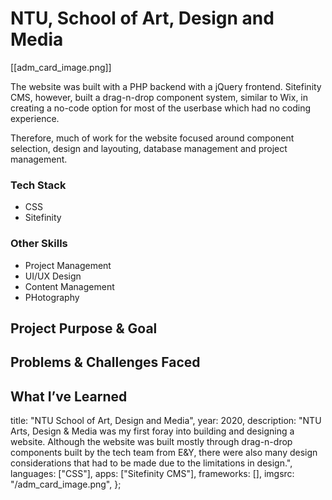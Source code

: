 # NTU, School of Art, Design and Media

[[adm_card_image.png]]

The website was built with a PHP backend with a jQuery frontend. Sitefinity CMS, however, built a drag-n-drop component system, similar to Wix, in creating a no-code option for most of the userbase which had no coding experience.

Therefore, much of work for the website focused around component selection, design and layouting, database management and project management.

### Tech Stack

- CSS
- Sitefinity

### Other Skills

- Project Management
- UI/UX Design
- Content Management
- PHotography

## Project Purpose & Goal

## Problems & Challenges Faced

## What I’ve Learned

  title: "NTU School of Art, Design and Media",
  year: 2020,
  description:
    "NTU Arts, Design & Media was my first foray into building and designing a website. Although the website was built mostly through drag-n-drop components built by the tech team from E&Y, there were also many design considerations that had to be made due to the limitations in design.",
  languages: ["CSS"],
  apps: ["Sitefinity CMS"],
  frameworks: [],
  imgsrc: "/adm_card_image.png",
};
